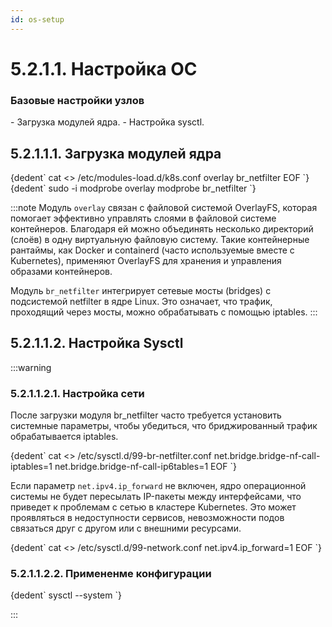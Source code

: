 ```yaml
---
id: os-setup
---
```



# 5.2.1.1. Настройка ОС

<h3>Базовые настройки узлов</h3>- Загрузка модулей ядра. - Настройка sysctl.

## 5.2.1.1.1. Загрузка модулей ядра
<CodeBlock language="bash">
  {dedent`
        cat <<EOF >> /etc/modules-load.d/k8s.conf
        overlay
        br_netfilter
        EOF
    `}
</CodeBlock>

<CodeBlock language="bash">
  {dedent`
        sudo -i
        modprobe overlay
        modprobe br_netfilter
    `}
</CodeBlock>

:::note
Модуль `overlay` связан с файловой системой OverlayFS, которая помогает эффективно управлять слоями в файловой системе контейнеров. Благодаря ей можно объединять несколько директорий (слоёв) в одну виртуальную файловую систему. Такие контейнерные рантаймы, как Docker и containerd (часто используемые вместе с Kubernetes), применяют OverlayFS для хранения и управления образами контейнеров.

Модуль `br_netfilter` интегрирует сетевые мосты (bridges) с подсистемой netfilter в ядре Linux. Это означает, что трафик, проходящий через мосты, можно обрабатывать с помощью iptables.
:::

## 5.2.1.1.2. Настройка Sysctl

:::warning

### 5.2.1.1.2.1. Настройка сети

После загрузки модуля br_netfilter часто требуется установить системные параметры, чтобы убедиться, что бриджированный трафик обрабатывается iptables.

<CodeBlock language="bash">
  {dedent`
        cat <<EOF >> /etc/sysctl.d/99-br-netfilter.conf
        net.bridge.bridge-nf-call-iptables=1
        net.bridge.bridge-nf-call-ip6tables=1
        EOF
    `}
</CodeBlock>

Если параметр `net.ipv4.ip_forward` не включен, ядро операционной системы не будет пересылать IP-пакеты между интерфейсами, что приведет к проблемам с сетью в кластере Kubernetes. Это может проявляться в недоступности сервисов, невозможности подов связаться друг с другом или с внешними ресурсами.

<CodeBlock language="bash">
  {dedent`
        cat <<EOF >> /etc/sysctl.d/99-network.conf
        net.ipv4.ip_forward=1
        EOF
    `}
</CodeBlock>


### 5.2.1.1.2.2. Примененме конфигурации
<CodeBlock language="bash">
  {dedent`
        sysctl --system
    `}
</CodeBlock>

:::

